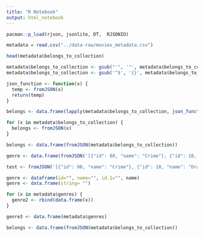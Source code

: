 ---
title: "R Notebook"
output: html_notebook
---

```{r}
pacman::p_load(rjson, jsonlite, DT,  RJSONIO)
```

```{r}
metadata = read.csv("../data-raw/movies_metadata.csv")
```

```{r}
head(metadata$belongs_to_collection)
```

```{r}
metadata$belongs_to_collection <- gsub("'", '"', metadata$belongs_to_collection)
metadata$belongs_to_collection <- gsub('^$', '{}', metadata$belongs_to_collection)
```


```{r}
json_function <- function(x) {
  temp <- fromJSON(x)
  return(temp)
}

belongs <- data.frame(lapply(metadata$belongs_to_collection, json_function(metadata$belongs_to_collection)))
```


```{r}
for (x in metadata$belongs_to_collection) {
  belongs <- fromJSON(x)
}

belongs <- data.frame(fromJSON(metadata$belongs_to_collection))
```

```{r}
genre <- data.frame(fromJSON('[{"id": 80, "name": "Crime"}, {"id": 18, "name": "Drama"}]'))
```


```{r}
test <- fromJSON('[{"id": 80, "name": "Crime"}, {"id": 18, "name": "Drama"}]')
```



```{r}
genre <- dataframe(id="", name="", id.1="", name)
genre <- data.frame(string= "")

for (x in metadata$genres) {
  genre2 <- rbind(data.frame(x))
}

genre3 <- data.frame(metadata$genres)

belongs <- data.frame(fromJSON(metadata$belongs_to_collection))
```
